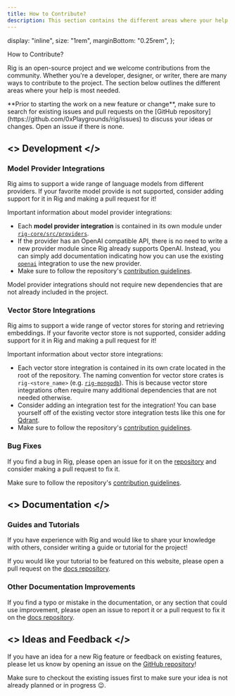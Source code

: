 ```yaml
---
title: How to Contribute?
description: This section contains the different areas where your help is most needed.
---
```



  display: "inline",
  size: "1rem",
  marginBottom: "0.25rem",
};

<div className="section-title">How to Contribute?</div>

Rig is an open-source project and we welcome contributions from the community.
Whether you're a developer, designer, or writer, there are many ways to contribute to the project.
The section below outlines the different areas where your help is most needed.

<Callout type="info" emoji="👋">
  **Prior to starting the work on a new feature or change**, make sure to search
  for existing issues and pull requests on the [GitHub
  repository](https://github.com/0xPlaygrounds/rig/issues) to discuss your ideas
  or changes. Open an issue if there is none.
</Callout>

## <><Hammer style={section_icon}/> Development </>

### Model Provider Integrations

Rig aims to support a wide range of language models from different providers.
If your favorite model provide is not supported, consider adding support for it in Rig and making a pull request for it!

Important information about model provider integrations:

- Each **model provider integration** is contained in its own module under [`rig-core/src/providers`](https://github.com/0xPlaygrounds/rig/tree/main/rig-core/src/providers).
- If the provider has an OpenAI compatible API, there is no need to write a new provider module since Rig already supports OpenAI.
  Instead, you can simply add documentation indicating how you can use the existing [`openai`](https://github.com/0xPlaygrounds/rig/blob/main/rig-core/src/providers/openai.rs) integration to use the new provider.
- Make sure to follow the repository's [contribution guidelines](https://github.com/0xPlaygrounds/rig/blob/main/CONTRIBUTING.md).

<Callout type="warning" emoji="⚠️">
  Model provider integrations should not require new dependencies that are not
  already included in the project.
</Callout>

### Vector Store Integrations

Rig aims to support a wide range of vector stores for storing and retrieving embeddings.
If your favorite vector store is not supported, consider adding support for it in Rig and making a pull request for it!

Important information about vector store integrations:

- Each vector store integration is contained in its own crate located in the root of the repository.
  The naming convention for vector store crates is `rig-<store_name>` (e.g. [`rig-mongodb`](https://github.com/0xPlaygrounds/rig/tree/main/rig-mongodb)).
  This is because vector store integrations often require many additional dependencies that are not needed otherwise.
- Consider adding an integration test for the integration! You can base yourself off of the existing vector store integration tests like this one for [Qdrant](https://github.com/0xPlaygrounds/rig/blob/main/rig-qdrant/tests/integration_tests.rs).
- Make sure to follow the repository's [contribution guidelines](https://github.com/0xPlaygrounds/rig/blob/main/CONTRIBUTING.md).

### Bug Fixes

If you find a bug in Rig, please open an issue for it on the [repository](https://github.com/0xPlaygrounds/rig/issues) and consider making a pull request to fix it.

Make sure to follow the repository's [contribution guidelines](https://github.com/0xPlaygrounds/rig/blob/main/CONTRIBUTING.md).

## <><Book style={section_icon}/> Documentation </>

### Guides and Tutorials

If you have experience with Rig and would like to share your knowledge with others, consider writing a guide or tutorial for the project!

If you would like your tutorial to be featured on this website, please open a pull request on the [docs repository](https://github.com/0xPlaygrounds/rig-docs).

### Other Documentation Improvements

If you find a typo or mistake in the documentation, or any section that could use improvement, please open an issue to report it or a pull request to fix it on the [docs repository](https://github.com/0xPlaygrounds/rig-docs).

## <><Lightbulb style={section_icon}/> Ideas and Feedback </>

If you have an idea for a new Rig feature or feedback on existing features, please let us know by opening an issue on the [GitHub repository](https://github.com/0xPlaygrounds/rig/issues)!

Make sure to checkout the existing issues first to make sure your idea is not already planned or in progress 😉.
